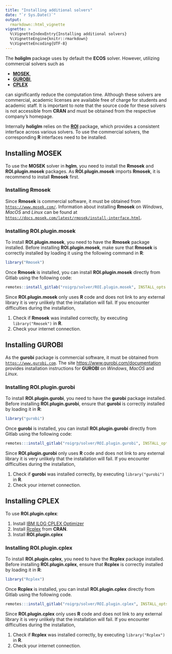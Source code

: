 ```yaml
---
title: "Installing additional solvers"
date: "`r Sys.Date()`"
output: 
  rmarkdown::html_vignette
vignette: >
  %\VignetteIndexEntry{Installing additional solvers}
  %\VignetteEngine{knitr::rmarkdown}
  %\VignetteEncoding{UTF-8}
---
```


The **holiglm** package uses by default the **ECOS** solver.
However, utilizing commercial solvers such as

- [**MOSEK**](https://www.mosek.com),
- [**GUROBI**](https://www.gurobi.com),
- [**CPLEX**](https://www.ibm.com/products/ilog-cplex-optimization-studio/cplex-optimizer)

can significantly reduce the computation time.
Although these solvers are commercial, academic licenses are available free of charge for students and academic staff.
It is important to note that the source code for these solvers is not accessible from **CRAN** and must be obtained from the respective company's homepage.

Internally **holiglm** relies on the [**ROI**](https://cran.r-project.org/package=ROI) package, which provides a consistent interface across various solvers.
To use the commercial solvers, the corresponding **R** interfaces need to be installed.

## Installing MOSEK
To use the **MOSEK** solver in **hglm**, you need to install the **Rmosek** and **ROI.plugin.mosek** packages.
As **ROI.plugin.mosek** imports **Rmosek**, it is recommend to install **Rmosek** first.


### Installing **Rmosek**
Since **Rmosek** is commercial software, it must be obtained from [`https://www.mosek.com/`](https://www.mosek.com/).
Information about installing **Rmosek** on *Windows*, *MacOS* and *Linux* can be found at [`https://docs.mosek.com/latest/rmosek/install-interface.html`](https://docs.mosek.com/latest/rmosek/install-interface.html).

### Installing **ROI.plugin.mosek**
To install **ROI.plugin.mosek**, you need to have the **Rmosek** package installed.
Before installing **ROI.plugin.mosek**, make sure that **Rmosek** is correctly installed by loading it using the following command in **R**:
```r
library("Rmosek")
```
Once **Rmosek** is installed, you can install **ROI.plugin.mosek** directly from Gitlab using the following code:
```r
remotes::install_gitlab("roigrp/solver/ROI.plugin.mosek", INSTALL_opts = "--no-multiarch")
```

Since **ROI.plugin.mosek** only uses **R** code and does not link to any external library it is very unlikely that the installation will fail.
If you encounter difficulties during the installation,

1. Check if **Rmosek** was installed correctly, by executing `library("Rmosek")` in **R**.
2. Check your internet connection.


## Installing GUROBI
As the **gurobi** package is commercial software, it must be obtained from [`https://www.gurobi.com`](https://www.gurobi.com/).
The site [https://www.gurobi.com/documentation](https://www.gurobi.com/documentation/) provides installation instructions for **GUROBI** on *Windows*, *MacOS* and *Linux*.

### Installing **ROI.plugin.gurobi**
To install **ROI.plugin.gurobi**, you need to have the **gurobi** package installed.
Before installing **ROI.plugin.gurobi**, ensure that **gurobi** is correctly installed by loading it in **R**:
```r
library("gurobi")
```
Once **gurobi** is installed, you can install **ROI.plugin.gurobi** directly from Gitlab using the following code:
```r
remotes:::install_gitlab("roigrp/solver/ROI.plugin.gurobi", INSTALL_opts = "--no-multiarch")
```

Since **ROI.plugin.gurobi** only uses **R** code and does not link to any external library it is very unlikely that the installation will fail.
If you encounter difficulties during the installation,

1. Check if **gurobi** was installed correctly, by executing `library("gurobi")` in **R**.
2. Check your internet connection.


## Installing CPLEX
To use **ROI.plugin.cplex**:

1. Install [IBM ILOG CPLEX Optimizer](https://www.ibm.com/products/ilog-cplex-optimization-studio/cplex-optimizer)
2. Install [Rcplex](https://cran.r-project.org/package=Rcplex) from **CRAN**.
3. Install **ROI.plugin.cplex**

### Installing **ROI.plugin.cplex**
To install **ROI.plugin.cplex**, you need to have the **Rcplex** package installed. 
Before installing **ROI.plugin.cplex**, ensure that **Rcplex** is correctly installed by loading it in **R**:
```r
library("Rcplex")
```
Once **Rcplex** is installed, you can install **ROI.plugin.cplex** directly from Gitlab using the following code.
```r
remotes:::install_gitlab("roigrp/solver/ROI.plugin.cplex", INSTALL_opts = "--no-multiarch")
```

Since **ROI.plugin.cplex** only uses **R** code and does not link to any external library it is very unlikely that the installation will fail.
If you encounter difficulties during the installation,

1. Check if **Rcplex** was installed correctly, by executing `library("Rcplex")` in **R**.
2. Check your internet connection.
